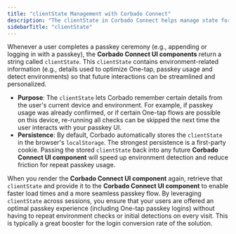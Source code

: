 ```yaml
---
title: "clientState Management with Corbado Connect"
description: "The clientState in Corbado Connect helps manage state for a smooth user experience. Learn how it works for passkey operations and autofill."
sidebarTitle: "clientState"
---
```



<Demo />

Whenever a user completes a passkey ceremony (e.g., appending or logging in with a passkey), the **Corbado Connect UI components** return a string called `clientState`. This `clientState` contains environment-related information (e.g., details used to optimize One-tap, passkey usage and detect environments) so that future interactions can be streamlined and personalized.

- **Purpose**: The `clientState` lets Corbado remember certain details from the user's current device and environment. For example, if passkey usage was already confirmed, or if certain One-tap flows are possible on this device, re-running all checks can be skipped the next time the user interacts with your passkey UI.
- **Persistence**: By default, Corbado automatically stores the `clientState` in the browser's `localStorage`. The strongest persistence is a first-party cookie. Passing the stored `clientState` back into any future **Corbado Connect UI component** will speed up environment detection and reduce friction for repeat passkey usage.

When you render the **Corbado Connect UI component** again, retrieve that `clientState` and provide it to the **Corbado Connect UI component** to enable faster load times and a more seamless passkey flow. By leveraging `clientState` across sessions, you ensure that your users are offered an optimal passkey experience (including One-tap passkey logins) without having to repeat environment checks or initial detections on every visit. This is typically a great booster for the login conversion rate of the solution.